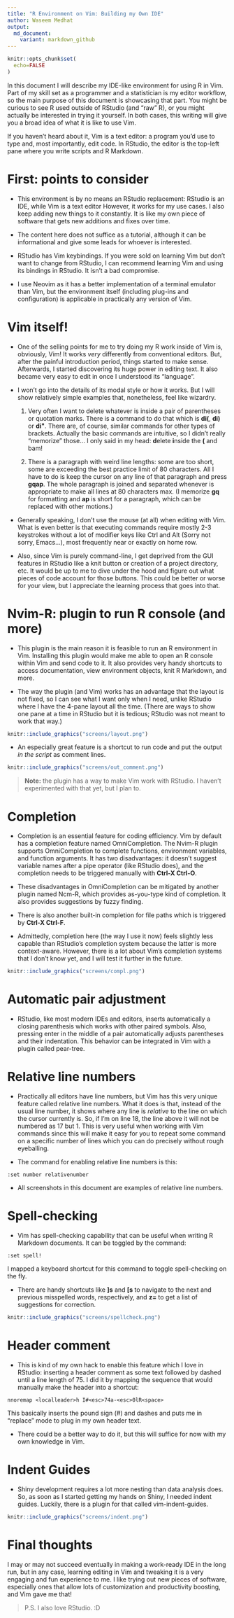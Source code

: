```yaml
---
title: "R Environment on Vim: Building my Own IDE"
author: Waseem Medhat
output:
  md_document:
    variant: markdown_github
---
```


```r
knitr::opts_chunk$set(
  echo=FALSE
)
```


In this document I will describe my IDE-like environment for using R in Vim.
Part of my skill set as a programmer and a statistician is my editor workflow,
so the main purpose of this document is showcasing that part. You might be
curious to see R used outside of RStudio (and "raw" R), or you might actually
be interested in trying it yourself. In both cases, this writing will give you
a broad idea of what it is like to use Vim.

If you haven't heard about it, Vim is a text editor: a program you'd use to
type and, most importantly, edit code. In RStudio, the editor is the top-left
pane where you write scripts and R Markdown.

# First: points to consider {-}

- This environment is by no means an RStudio replacement: RStudio is an IDE,
  while Vim is a text editor However, it works for my use cases. I also keep
  adding new things to it constantly. It is like my own piece of software that
  gets new additions and fixes over time.

- The content here does not suffice as a tutorial, although it can be
  informational and give some leads for whoever is interested.

- RStudio has Vim keybindings. If you were sold on learning Vim but don't want
  to change from RStudio, I can recommend learning Vim and using its bindings
  in RStudio. It isn't a bad compromise.

- I use Neovim as it has a better implementation of a terminal emulator than
  Vim, but the environment itself (including plug-ins and configuration) is
  applicable in practically any version of Vim.

# Vim itself!

- One of the selling points for me to try doing my R work inside of Vim is,
  obviously, Vim! It works _very_ differently from conventional editors. But,
  after the painful introduction period, things started to make sense.
  Afterwards, I started discovering its huge power in editing text. It also
  became very easy to edit in once I understood its "language".

- I won't go into the details of its modal style or how it works. But I will
  show relatively simple examples that, nonetheless, feel like wizardry.

    1. Very often I want to delete whatever is inside a pair of parentheses or
       quotation marks. There is a command to do that which is **di(**, **di)**
       or **di\"**. There are, of course, similar commands for other types of
       brackets. Actually the basic commands are intuitive, so I didn't really
       "memorize" those... I only said in my head: **d**elete **i**nside the
       **(** and bam!

    2. There is a paragraph with weird line lengths: some are too short, some
       are exceeding the best practice limit of 80 characters. All I have to do
       is keep the cursor on any line of that paragraph and press **gqap**. The
       whole paragraph is joined and separated whenever is  appropriate to make
       all lines at 80 characters max. (I memorize **gq** for formatting and
       **ap** is short for a paragraph, which can be replaced with other
       motions.)

- Generally speaking, I don't use the mouse (at all) when editing with Vim.
  What is even better is that executing commands require mostly 2-3 keystrokes
  without a lot of modifier keys like Ctrl and Alt (Sorry not sorry, Emacs...),
  most frequently near or exactly on home row.

- Also, since Vim is purely command-line, I get deprived from the GUI features
  in RStudio like a knit button or creation of a project directory, etc. It
  would be up to me to dive under the hood and figure out what pieces of code
  account for those buttons. This could be better or worse for your view, but I
  appreciate the learning process that goes into that.

# Nvim-R: plugin to run R console (and more)

- This plugin is the main reason it is feasible to run an R environment in Vim.
  Installing this plugin would make me able to open an R console within Vim and
  send code to it. It also provides very handy shortcuts to access
  documentation, view environment objects, knit R Markdown, and more.

- The way the plugin (and Vim) works has an advantage that the layout is not
  fixed, so I can see what I want only when I need, unlike RStudio where I have
  the 4-pane layout all the time.  (There are ways to show one pane at a time
  in RStudio but it is tedious; RStudio was not meant to work that way.)

```r
knitr::include_graphics("screens/layout.png")
```

- An especially great feature is a shortcut to run code and put the output _in
  the script_ as comment lines.

```r
knitr::include_graphics("screens/out_comment.png")
```

> **Note:** the plugin has a way to make Vim work with RStudio. I haven't
> experimented with that yet, but I plan to.

# Completion

- Completion is an essential feature for coding efficiency. Vim by default has
  a completion feature named OmniCompletion. The Nvim-R plugin supports
  OmniCompletion to complete functions, environment variables, and function
  arguments. It has two disadvantages: it doesn't suggest variable names after
  a pipe operator (like RStudio does), and the completion needs to be triggered
  manually with **Ctrl-X Ctrl-O**.

- These disadvantages in OmniCompletion can be mitigated by another plugin
  named Ncm-R, which provides as-you-type kind of completion. It also provides
  suggestions by fuzzy finding. 

- There is also another built-in completion for file paths which is triggered
  by **Ctrl-X Ctrl-F**.

- Admittedly, completion here (the way I use it now) feels slightly less
  capable than RStudio's completion system because the latter is more
  context-aware. However, there is a lot about Vim's completion systems that I
  don't know yet, and I will test it further in the future.

```r
knitr::include_graphics("screens/compl.png")
```

# Automatic pair adjustment

- RStudio, like most modern IDEs and editors, inserts automatically a closing
  parenthesis which works with other paired symbols. Also, pressing enter in
  the middle of a pair automatically adjusts parentheses and their indentation.
  This behavior can be integrated in Vim with a plugin called pear-tree.

# Relative line numbers

- Practically all editors have line numbers, but Vim has this very unique
  feature called relative line numbers. What it does is that, instead of the
  usual line number, it shows where any line is _relative_ to the line on which
  the cursor currently is. So, if I'm on line 18, the line above it will not be
  numbered as 17 but 1. This is very useful when working with Vim commands
  since this will make it easy for you to repeat some command on a specific
  number of lines which you can do precisely without rough eyeballing.

- The command for enabling relative line numbers is this:
```
:set number relativenumber
```

- All screenshots in this document are examples of relative line numbers.

# Spell-checking

- Vim has spell-checking capability that can be useful when writing R Markdown
  documents. It can be toggled by the command:
```
:set spell!
```
  I mapped a keyboard shortcut for this command to toggle spell-checking on the
  fly.

- There are handy shortcuts like **]s** and **[s** to navigate to the next and
  previous misspelled words, respectively, and **z=** to get a list of
  suggestions for correction.

```r
knitr::include_graphics("screens/spellcheck.png")
```

# Header comment

- This is kind of my own hack to enable this feature which I love in RStudio:
  inserting a header comment as some text followed by dashed until a line
  length of 75. I did it by mapping the sequence that would manually make the
  header into a shortcut:
```
nnoremap <localleader>h I#<esc>74a-<esc>0lR<space>
```
  This basically inserts the pound sign (#) and dashes and puts me in "replace"
  mode to plug in my own header text.

- There could be a better way to do it, but this will suffice for now with my
  own knowledge in Vim.

# Indent Guides

- Shiny development requires a lot more nesting than data analysis does. So, as
  soon as I started getting my hands on Shiny, I needed indent guides. Luckily,
  there is a plugin for that called vim-indent-guides.

```r
knitr::include_graphics("screens/indent.png")
```


# Final thoughts {-}

I may or may not succeed eventually in making a work-ready IDE in the long run,
but in any case, learning editing in Vim and tweaking it is a very engaging and
fun experience to me. I like trying out new pieces of software, especially ones
that allow lots of customization and productivity boosting, and Vim gave me
that!


> P.S. I also love RStudio. :D
